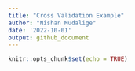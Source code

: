 ```yaml
---
title: "Cross Validation Example"
author: "Nishan Mudalige"
date: '2022-10-01'
output: github_document
---
```


```r
knitr::opts_chunk$set(echo = TRUE)
```

<!--
## R Markdown

This is an R Markdown document. Markdown is a simple formatting syntax for authoring HTML, PDF, and MS Word documents. For more details on using R Markdown see <http://rmarkdown.rstudio.com>.

When you click the **Knit** button a document will be generated that includes both content as well as the output of any embedded R code chunks within the document. You can embed an R code chunk like this:
-->

<!--
```r
summary(cars)
```
-->

<!--
## Including Plots

You can also embed plots, for example:
-->

<!--```{r pressure, echo=FALSE} -->
<!--plot(pressure) -->
<!--``` -->


<!--
Note that the `echo = FALSE` parameter was added to the code chunk to prevent printing of the R code that generated the plot.
-->